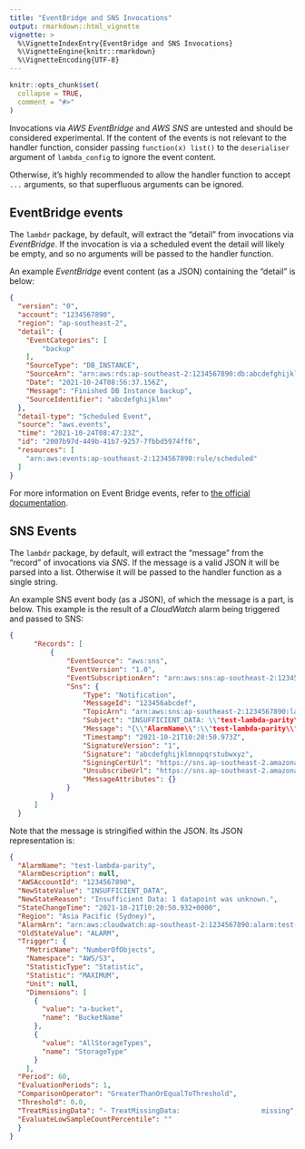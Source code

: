 ```yaml
---
title: "EventBridge and SNS Invocations"
output: rmarkdown::html_vignette
vignette: >
  %\VignetteIndexEntry{EventBridge and SNS Invocations}
  %\VignetteEngine{knitr::rmarkdown}
  %\VignetteEncoding{UTF-8}
---
```


```r
knitr::opts_chunk$set(
  collapse = TRUE,
  comment = "#>"
)
```

Invocations via _AWS EventBridge_ and _AWS SNS_ are untested and should be considered 
experimental. If the content of the events is not relevant to the handler
function, consider passing `function(x) list()` to the `deserialiser` argument
of `lambda_config` to ignore the event content.

Otherwise, it's highly recommended to allow the handler function to accept `...` 
arguments, so that superfluous arguments can be ignored.

## EventBridge events

The `lambdr` package, by default, will extract the "detail" from invocations via _EventBridge_. If the invocation is via a scheduled event the detail will likely
be empty, and so no arguments will be passed to the handler function.

An example _EventBridge_ event content (as a JSON) containing the "detail" is
below:

```json
{
  "version": "0",
  "account": "1234567890",
  "region": "ap-southeast-2",
  "detail": {
    "EventCategories": [
        "backup"
    ],
    "SourceType": "DB_INSTANCE",
    "SourceArn": "arn:aws:rds:ap-southeast-2:1234567890:db:abcdefghijklmn",
    "Date": "2021-10-24T08:56:37.156Z",
    "Message": "Finished DB Instance backup",
    "SourceIdentifier": "abcdefghijklmn"
  },
  "detail-type": "Scheduled Event",
  "source": "aws.events",
  "time": "2021-10-24T08:47:23Z",
  "id": "2007b97d-449b-41b7-9257-7fbbd5974ff6",
  "resources": [
    "arn:aws:events:ap-southeast-2:1234567890:rule/scheduled"
  ]
}
```

For more information on Event Bridge events, refer to 
[the official documentation](https://docs.aws.amazon.com/lambda/latest/dg/services-cloudwatchevents.html).

## SNS Events

The `lambdr` package, by default, will extract the "message" from the "record"
of invocations via _SNS_. If the message is a valid JSON it will be parsed into
a list. Otherwise it will be passed to the handler function as a single string.

An example SNS event body (as a JSON), of which the message is a part, is below.
This example is the result of a _CloudWatch_ alarm being triggered and passed to
SNS:

```json
{
      "Records": [
          {
              "EventSource": "aws:sns",
              "EventVersion": "1.0",
              "EventSubscriptionArn": "arn:aws:sns:ap-southeast-2:1234567890:lambda-parity-test:123456abcdef",
              "Sns": {
                  "Type": "Notification",
                  "MessageId": "123456abcdef",
                  "TopicArn": "arn:aws:sns:ap-southeast-2:1234567890:lambda-parity-test",
                  "Subject": "INSUFFICIENT_DATA: \\"test-lambda-parity\\" in Asia Pacific (Sydney)",
                  "Message": "{\\"AlarmName\\":\\"test-lambda-parity\\",\\"AlarmDescription\\":null,\\"AWSAccountId\\":\\"1234567890\\",\\"NewStateValue\\":\\"INSUFFICIENT_DATA\\",\\"NewStateReason\\":\\"Insufficient Data: 1 datapoint was unknown.\\",\\"StateChangeTime\\":\\"2021-10-21T10:20:50.932+0000\\",\\"Region\\":\\"Asia Pacific (Sydney)\\",\\"AlarmArn\\":\\"arn:aws:cloudwatch:ap-southeast-2:1234567890:alarm:test-lambda-parity\\",\\"OldStateValue\\":\\"ALARM\\",\\"Trigger\\":{\\"MetricName\\":\\"NumberOfObjects\\",\\"Namespace\\":\\"AWS/S3\\",\\"StatisticType\\":\\"Statistic\\",\\"Statistic\\":\\"MAXIMUM\\",\\"Unit\\":null,\\"Dimensions\\":[{\\"value\\":\\"random-data\\",\\"name\\":\\"BucketName\\"},{\\"value\\":\\"AllStorageTypes\\",\\"name\\":\\"StorageType\\"}],\\"Period\\":60,\\"EvaluationPeriods\\":1,\\"ComparisonOperator\\":\\"GreaterThanOrEqualToThreshold\\",\\"Threshold\\":0.0,\\"TreatMissingData\\":\\"- TreatMissingData:                    missing\\",\\"EvaluateLowSampleCountPercentile\\":\\"\\"}}",
                  "Timestamp": "2021-10-21T10:20:50.973Z",
                  "SignatureVersion": "1",
                  "Signature": "abcdefghijklmnopqrstubwxyz",
                  "SigningCertUrl": "https://sns.ap-southeast-2.amazonaws.com/SimpleNotificationService-123456abcdef.pem",
                  "UnsubscribeUrl": "https://sns.ap-southeast-2.amazonaws.com/?Action=Unsubscribe&SubscriptionArn=arn:aws:sns:ap-southeast-2:1234567890:lambda-parity-test:123456abcdef",
                  "MessageAttributes": {}
              }
          }
      ]
  }
```

Note that the message is stringified within the JSON. Its JSON representation
is:

```json
{
  "AlarmName": "test-lambda-parity",
  "AlarmDescription": null,
  "AWSAccountId": "1234567890",     
  "NewStateValue": "INSUFFICIENT_DATA",
  "NewStateReason": "Insufficient Data: 1 datapoint was unknown.",
  "StateChangeTime": "2021-10-21T10:20:50.932+0000",
  "Region": "Asia Pacific (Sydney)",
  "AlarmArn": "arn:aws:cloudwatch:ap-southeast-2:1234567890:alarm:test-lambda-parity",
  "OldStateValue": "ALARM",
  "Trigger": {
    "MetricName": "NumberOfObjects",
    "Namespace": "AWS/S3",
    "StatisticType": "Statistic",
    "Statistic": "MAXIMUM",
    "Unit": null,
    "Dimensions": [
      {
        "value": "a-bucket",
        "name": "BucketName"
      },
      {
        "value": "AllStorageTypes",
        "name": "StorageType"
      }
    ],
  "Period": 60,
  "EvaluationPeriods": 1,
  "ComparisonOperator": "GreaterThanOrEqualToThreshold",
  "Threshold": 0.0,
  "TreatMissingData": "- TreatMissingData:                    missing",
  "EvaluateLowSampleCountPercentile": ""
  }
}
```
